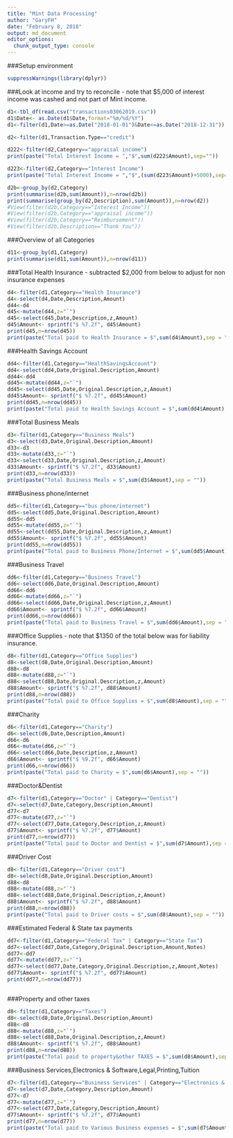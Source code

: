 ```yaml
---
title: "Mint Data Processing"
author: "GaryFH"
date: "February 8, 2018"
output: md_document
editor_options: 
  chunk_output_type: console
---
```





###Setup environment

```r
suppressWarnings(library(dplyr))

```


###Look at income and try to reconcile - note that $5,000 of interest income was cashed and not part of Mint income.

```r


d1<-tbl_df(read.csv("transactions03062019.csv"))
d1$Date<- as.Date(d1$Date,format="%m/%d/%Y")
d1<-filter(d1,Date>=as.Date("2018-01-01")&Date<=as.Date("2018-12-31"))

d2<-filter(d1,Transaction.Type=="credit")

d222<-filter(d2,Category=="appraisal income")
print(paste("Total Interest Income = ","$",sum(d222$Amount),sep=""))

d223<-filter(d2,Category=="Interest Income")
print(paste("Total Interest Income = ","$",(sum(d223$Amount)+5000),sep=""))

d2b<-group_by(d2,Category)
print(summarise(d2b,sum(Amount)),n=nrow(d2b))
print(summarise(group_by(d2,Description),sum(Amount)),n=nrow(d2))
#View(filter(d2b,Category=="Interest Income"))
#View(filter(d2b,Category=="appraisal income"))
#View(filter(d2b,Category=="Reimbursement"))
#View(filter(d2b,Description=="Thank You"))

```


###Overview of all Categories

```r
d11<-group_by(d1,Category)
print(summarise(d11,sum(Amount)),n=nrow(d11))


```


###Total Health Insurance - subtracted $2,000 from below to adjust for non insurance expenses

```r
d4<-filter(d1,Category=="Health Insurance")
d4<-select(d4,Date,Description,Amount)
d44<-d4
d45<-mutate(d44,z="`")
d45<-select(d45,Date,Description,z,Amount)
d45$Amount<- sprintf("$ %7.2f", d45$Amount)
print(d45,n=nrow(d45))
print(paste("Total paid to Health Insurance = $",sum(d4$Amount),sep = ""))

```

###Health Savings Account

```r
dd4<-filter(d1,Category=="HealthSavingsAccount")
dd4<-select(dd4,Date,Original.Description,Amount)
dd44<-dd4
dd45<-mutate(dd44,z="`")
dd45<-select(dd45,Date,Original.Description,z,Amount)
dd45$Amount<- sprintf("$ %7.2f", dd45$Amount)
print(dd45,n=nrow(dd45))
print(paste("Total paid to Health Savings Account = $",sum(dd4$Amount),sep = ""))

```


###Total Business Meals

```r
d3<-filter(d1,Category=="Business Meals")
d3<-select(d3,Date,Original.Description,Amount)
d33<-d3
d33<-mutate(d33,z="`")
d33<-select(d33,Date,Original.Description,z,Amount)
d33$Amount<- sprintf("$ %7.2f", d33$Amount)
print(d33,n=nrow(d33))
print(paste("Total Business Meals = $",sum(d3$Amount),sep = ""))

```



###Business phone/internet

```r

dd5<-filter(d1,Category=="bus phone/internet")
dd5<-select(dd5,Date,Original.Description,Amount)
dd55<-dd5
dd55<-mutate(dd55,z="`")
dd55<-select(dd55,Date,Original.Description,z,Amount)
dd55$Amount<- sprintf("$ %7.2f", dd55$Amount)
print(dd55,n=nrow(dd55))
print(paste("Total paid to Business Phone/Internet = $",sum(dd5$Amount),sep = ""))


```


###Business Travel

```r

dd6<-filter(d1,Category=="Business Travel")
dd6<-select(dd6,Date,Original.Description,Amount)
dd66<-dd6
dd66<-mutate(dd66,z="`")
dd66<-select(dd66,Date,Original.Description,z,Amount)
dd66$Amount<- sprintf("$ %7.2f", dd66$Amount)
print(dd66,n=nrow(dd66))
print(paste("Total paid to Business Travel = $",sum(dd6$Amount),sep = ""))


```


###Office Supplies - note that $1350 of the total below was for liability insurance.

```r

d8<-filter(d1,Category=="Office Supplies")
d8<-select(d8,Date,Original.Description,Amount)
d88<-d8
d88<-mutate(d88,z="`")
d88<-select(d88,Date,Original.Description,z,Amount)
d88$Amount<- sprintf("$ %7.2f", d88$Amount)
print(d88,n=nrow(d88))
print(paste("Total paid to Office Supplies = $",sum(d8$Amount),sep = ""))


```



###Charity

```r

d6<-filter(d1,Category=="Charity")
d6<-select(d6,Date,Description,Amount)
d66<-d6
d66<-mutate(d66,z="`")
d66<-select(d66,Date,Description,z,Amount)
d66$Amount<- sprintf("$ %9.2f", d66$Amount)
print(d66,n=nrow(d66))
print(paste("Total paid to Charity = $",sum(d6$Amount),sep = ""))


```


###Doctor&Dentist

```r

d7<-filter(d1,Category=="Doctor" | Category=="Dentist")
d7<-select(d7,Date,Category,Description,Amount)
d77<-d7
d77<-mutate(d77,z="`")
d77<-select(d77,Date,Category,Description,z,Amount)
d77$Amount<- sprintf("$ %7.2f", d77$Amount)
print(d77,n=nrow(d77))
print(paste("Total paid to Doctor and Dentist = $",sum(d7$Amount),sep = ""))


```



###Driver Cost

```r

d8<-filter(d1,Category=="Driver cost")
d8<-select(d8,Date,Original.Description,Amount)
d88<-d8
d88<-mutate(d88,z="`")
d88<-select(d88,Date,Original.Description,z,Amount)
d88$Amount<- sprintf("$ %7.2f", d88$Amount)
print(d88,n=nrow(d88))
print(paste("Total paid to Driver costs = $",sum(d8$Amount),sep = ""))


```


###Estimated Federal & State tax payments

```r

dd7<-filter(d1,Category=="Federal Tax" | Category=="State Tax")
dd7<-select(dd7,Date,Category,Original.Description,Amount,Notes)
dd77<-dd7
dd77<-mutate(dd77,z="`")
dd77<-select(dd77,Date,Category,Original.Description,z,Amount,Notes)
dd77$Amount<- sprintf("$ %7.2f", dd77$Amount)
print(dd77,n=nrow(dd77))



```

###Property and other taxes

```r

d8<-filter(d1,Category=="Taxes")
d8<-select(d8,Date,Original.Description,Amount)
d88<-d8
d88<-mutate(d88,z="`")
d88<-select(d88,Date,Original.Description,z,Amount)
d88$Amount<- sprintf("$ %7.2f", d88$Amount)
print(d88,n=nrow(d88))
print(paste("Total paid to property&other TAXES = $",sum(d8$Amount),sep = ""))


```


###Business Services,Electronics & Software,Legal,Printing,Tuition

```r

d7<-filter(d1,Category=="Business Services" | Category=="Electronics & Software"| Category=="Legal"| Category=="Printing"| Category==" Tuition")
d7<-select(d7,Date,Category,Description,Amount)
d77<-d7
d77<-mutate(d77,z="`")
d77<-select(d77,Date,Category,Description,Amount)
d77$Amount<- sprintf("$ %7.2f", d77$Amount)
print(d77,n=nrow(d77))
print(paste("Total paid to Various Business expenses = $",sum(d7$Amount),sep = ""))


```





```r



```


